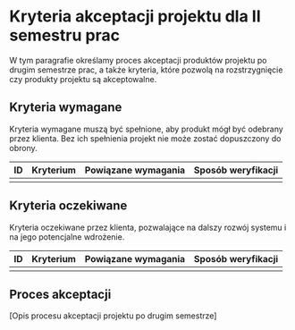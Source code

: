 # Kryteria akceptacji projektu dla II semestru prac

W tym paragrafie określamy proces akceptacji produktów projektu po drugim semestrze prac, a także kryteria, które pozwolą na rozstrzygnięcie czy produkty projektu są akceptowalne.

## Kryteria wymagane

Kryteria wymagane muszą być spełnione, aby produkt mógł być odebrany przez klienta. Bez ich spełnienia projekt nie może zostać dopuszczony do obrony.

| ID  | Kryterium | Powiązane wymagania | Sposób weryfikacji |
| --- | --------- | ------------------- | ------------------ |
|     |           |                     |                    |

## Kryteria oczekiwane

Kryteria oczekiwane przez klienta, pozwalające na dalszy rozwój systemu i na jego potencjalne wdrożenie.

| ID  | Kryterium | Powiązane wymagania | Sposób weryfikacji |
| --- | --------- | ------------------- | ------------------ |
|     |           |                     |                    |

## Proces akceptacji

[Opis procesu akceptacji projektu po drugim semestrze]
